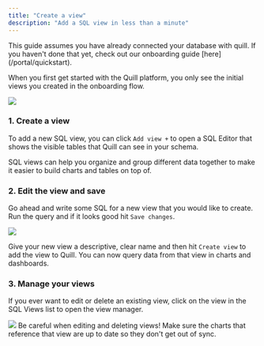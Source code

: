 ```yaml
---
title: "Create a view"
description: "Add a SQL view in less than a minute"
---
```


<Note>
	This guide assumes you have already connected your database with quill. If
	you haven't done that yet, check out our onboarding guide
	[here](/portal/quickstart).
</Note>

When you first get started with the Quill platform, you only see the initial views you created in the onboarding flow.

<Frame>
	<img src='/images/views.png' />
</Frame>

### 1. Create a view

To add a new SQL view, you can click `Add view +` to open a SQL Editor that shows the visible tables that Quill can see in your schema.

<Tip>
	SQL views can help you organize and group different data together to make it
	easier to build charts and tables on top of.
</Tip>

### 2. Edit the view and save

Go ahead and write some SQL for a new view that you would like to create. Run the query and if it looks good hit `Save changes`.

<Frame>
	<img src='/images/add_view.png' />
</Frame>

Give your new view a descriptive, clear name and then hit `Create view` to add the view to Quill. You can now query data from that view in charts and dashboards.

### 3. Manage your views

If you ever want to edit or delete an existing view, click on the view in the SQL Views list to open the view manager.

<Frame>
	<img src='/images/edit_view.png' />
</Frame>

<Warning>
	Be careful when editing and deleting views! Make sure the charts that
	reference that view are up to date so they don't get out of sync.
</Warning>

